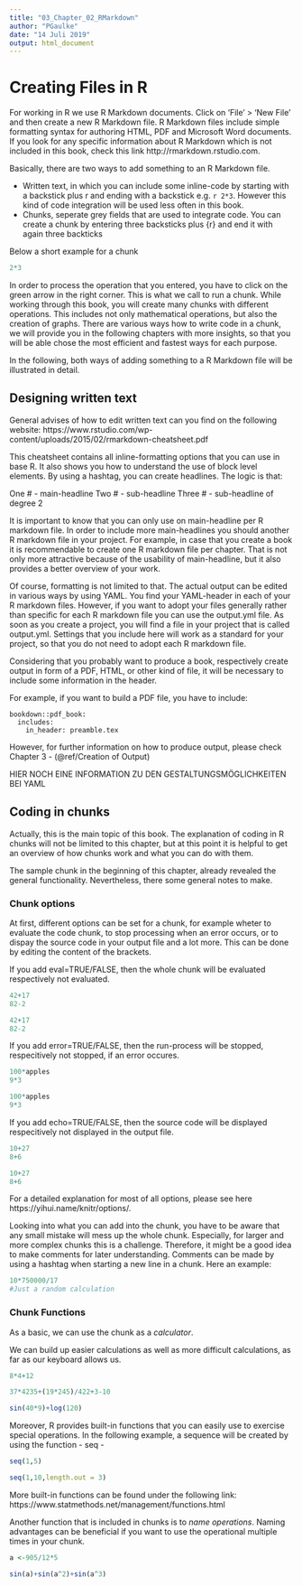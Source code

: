 ```yaml
---
title: "03_Chapter_02_RMarkdown"
author: "PGaulke"
date: "14 Juli 2019"
output: html_document
---
```


# Creating Files in R

For working in R we use R Markdown documents. Click on 'File' > 'New File' and then create a new R Markdown file.
R Markdown files include simple formatting syntax for authoring HTML, PDF and Microsoft Word documents. If you look for any specific information about R Markdown which is not included in this book, check this link http://rmarkdown.rstudio.com.

Basically, there are two ways to add something to an R Markdown file.

  - Written text, in which you can include some inline-code by starting with a backstick plus r and ending with a backstick e.g. `r 2*3`. However this kind of code integration will be used less often in this book.
  - Chunks, seperate grey fields that are used to integrate code. You can create a chunk by entering three backsticks plus {r} and end it with again three backticks
  
Below a short example for a chunk

```r

2*3

```

In order to process the operation that you entered, you have to click on the green arrow in the right corner. This is what we call to run a chunk.
While working through this book, you will create many chunks with different operations. This includes not only mathematical operations, but also the creation of graphs. There are various ways how to write code in a chunk, we will provide you in the following chapters with more insights, so that you will be able chose the most efficient and fastest ways for each purpose.

In the following, both ways of adding something to a R Markdown file will be illustrated in detail.


## Designing written text

General advises of how to edit written text can you find on the following website: https://www.rstudio.com/wp-content/uploads/2015/02/rmarkdown-cheatsheet.pdf

This cheatsheet contains all inline-formatting options that you can use in base R.
It also shows you how to understand the use of block level elements. By using a hashtag, you can create headlines. The logic is that:

One # - main-headline
Two # - sub-headline
Three # - sub-headline of degree 2

It is important to know that you can only use on main-headline per R markdown file. In order to include more main-headlines you should another R markdown file in your project. For example, in case that you create a book it is recommendable to create one R markdown file per chapter. That is not only more attractive because of the usability of main-headline, but it also provides a better overview of your work.

Of course, formatting is not limited to that. The actual output can be edited in various ways by using YAML.
You find your YAML-header in each of your R markdown files. However, if you want to adopt your files generally rather than specific for each R markdown file you can use the output.yml file. As soon as you create a project, you will find a file in your project that is called output.yml. Settings that you include here will work as a standard for your project, so that you do not need to adopt each R markdown file.

Considering that you probably want to produce a book, respectively create output in form of a PDF, HTML, or other kind of file, it will be necessary to include some information in the header.

For example, if you want to build a PDF file, you have to include:

```
bookdown::pdf_book:
  includes:
    in_header: preamble.tex
```

However, for further information on how to produce output, please check Chapter 3 - (@ref/Creation of Output)


HIER NOCH EINE INFORMATION ZU DEN GESTALTUNGSMÖGLICHKEITEN BEI YAML


## Coding in chunks

Actually, this is the main topic of this book. The explanation of coding in R chunks will not be limited to this chapter, but at this point it is helpful to get an overview of how chunks work and what you can do with them.

The sample chunk in the beginning of this chapter, already revealed the general functionality. Nevertheless, there some general notes to make.

### Chunk options

At first, different options can be set for a chunk, for example wheter to evaluate the code chunk, to stop processing when an error occurs, or to dispay the source code in your output file and a lot more. This can be done by editing the content of the brackets.

If you add eval=TRUE/FALSE, then the whole chunk will be evaluated respectively not evaluated.


```r
42+17
82-2

```
```r
42+17
82-2

```

If you add error=TRUE/FALSE, then the run-process will be stopped, respecitively not stopped, if an error occures.

```r
100*apples
9*3
```
```r
100*apples
9*3
```

If you add echo=TRUE/FALSE, then the source code will be displayed respecitively not displayed in the output file.

```r
10+27
8+6

```

```r
10+27
8+6

```

For a detailed explanation for most of all options, please see here https://yihui.name/knitr/options/.

Looking into what you can add into the chunk, you have to be aware that any small mistake will mess up the whole chunk. Especially, for larger and more complex chunks this is a challenge. Therefore, it might be a good idea to make comments for later understanding. Comments can be made by using a hashtag when starting a new line in a chunk. Here an example:

```r
10*750000/17
#Just a random calculation

```

### Chunk Functions

As a basic, we can use the chunk as a *calculator*.

We can build up easier calculations as well as more difficult calculations, as far as our keyboard allows us.

```r

8*4+12

```

```r

37*4235+(19*245)/422+3-10

```

```r

sin(40*9)+log(120)

```

Moreover, R provides built-in functions that you can easily use to exercise special operations. In the following example, a sequence will be created by using the function - seq -

```r

seq(1,5)

seq(1,10,length.out = 3)


```

More built-in functions can be found under the following link: https://www.statmethods.net/management/functions.html


Another function that is included in chunks is to *name operations*. Naming advantages can be beneficial if you want to use the operational multiple times in your chunk.


```r

a <-905/12*5

sin(a)+sin(a^2)+sin(a^3)

```
